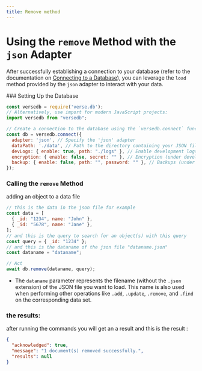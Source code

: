 ```yaml
---
title: Remove method
---
```



# Using the `remove` Method with the `json` Adapter

After successfully establishing a connection to your database (refer to the documentation on [Connecting to a Database](/docs/introduction/installation)), you can leverage the `load` method provided by the `json` adapter to interact with your data.

<Steps>
  ### Setting Up the Database

  ```javascript copy showLineNumbers
  const versedb = require('verse.db');
  // Alternatively, use import for modern JavaScript projects:
  import versedb from "versedb";

  // Create a connection to the database using the `versedb.connect` function:
  const db = versedb.connect({
    adapter: 'json', // Specify the 'json' adapter
    dataPath: './data', // Path to the directory containing your JSON files
    devLogs: { enable: true, path: "./logs" }, // Enable development logs (optional)
    encryption: { enable: false, secret: "" }, // Encryption (under development, not recommended)
    backup: { enable: false, path: "", password: "" }, // Backups (under development, not recommended)
  });
```

### Calling the `remove` Method

adding an object to a data file

```js copy showLineNumbers {8}
// this is the data in the json file for example
const data = [
  { _id: "1234", name: "John" },
  { _id: "5678", name: "Jane" },
];
// and this is the query to search for an object(s) with this query
const query = { _id: "1234" };
// and this is the dataname of the json file "dataname.json"
const dataname = "dataname";

// Act
await db.remove(dataname, query);
```

- The `dataname` parameter represents the filename (without the `.json` extension) of the JSON file you want to load. This name is also used when performing other operations like `.add`, `.update`, `.remove`, and `.find` on the corresponding data set.

</Steps>

### the results:
after running the commands you will get an a result and this is the result :

```json showLineNumbers
{
  "acknowledged": true,
  "message": "1 document(s) removed successfully.",
  "results": null
}
```
